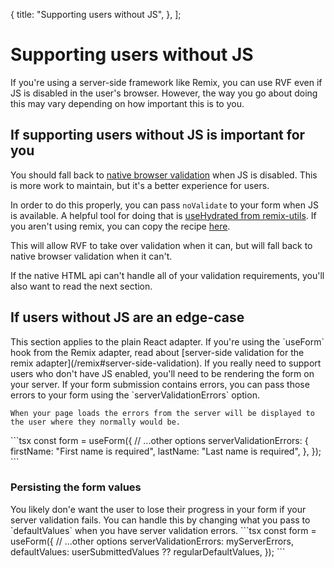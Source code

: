   {
    title: "Supporting users without JS",
  },
];

# Supporting users without JS

If you're using a server-side framework like Remix, you can use RVF even if JS is disabled in the user's browser.
However, the way you go about doing this may vary depending on how important this is to you.

## If supporting users without JS is important for you

You should fall back to [native browser validation](https://developer.mozilla.org/en-US/docs/Learn/Forms/Form_validation)
when JS is disabled. This is more work to maintain, but it's a better experience for users.

In order to do this properly, you can pass `noValidate` to your form when JS is available.
A helpful tool for doing that is [useHydrated from remix-utils](https://github.com/sergiodxa/remix-utils#usehydrated).
If you aren't using remix, you can copy the recipe [here](/recipes/use-hydrated).

This will allow RVF to take over validation when it can,
but will fall back to native browser validation when it can't.

If the native HTML api can't handle all of your validation requirements, you'll also want to read the next section.

## If users without JS are an edge-case

<Note>
  This section applies to the plain React adapter. If you're using the `useForm`
  hook from the Remix adapter, read about [server-side validation for the remix
  adapter](/remix#server-side-validation).
</Note>

<Row>
  <Col>
    If you really need to support users who don't have JS enabled, you'll need to be rendering the form on your server.
    If your form submission contains errors, you can pass those errors to your form using the `serverValidationErrors` option.

    When your page loads the errors from the server will be displayed to the user where they normally would be.

  </Col>
  <Col>
    ```tsx
    const form = useForm({
      // ...other options
      serverValidationErrors: {
        firstName: "First name is required",
        lastName: "Last name is required",
      },
    });
    ```
  </Col>
</Row>

### Persisting the form values

<Row>
  <Col>
    You likely don'e want the user to lose their progress in your form if your server validation fails.
    You can handle this by changing what you pass to `defaultValues` when you have server validation errors.
  </Col>
  <Col>
    ```tsx
    const form = useForm({
      // ...other options
      serverValidationErrors: myServerErrors,
      defaultValues: userSubmittedValues ?? regularDefaultValues,
    });
    ```
  </Col>
</Row>

